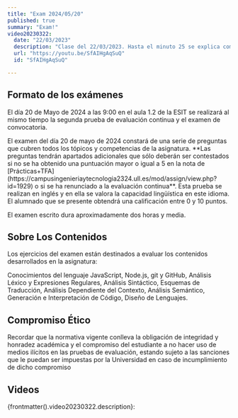 ```yaml
---
title: "Exam 2024/05/20"
published: true
summary: "Exam!"
video20230322:
  date: "22/03/2023"
  description: "Clase del 22/03/2023. Hasta el minuto 25 se explica como realizar el examen parcial del curso 22/23. Le será muy útil para preparar el próximo examen. A partir del minuto 25 se explican las bases para la práctica functions"
  url: "https://youtu.be/SfAIHgAqSuQ"
  id: "SfAIHgAqSuQ"

---
```


## Formato de los exámenes 

El día 20 de Mayo de 2024 a las 9:00 en el aula 1.2 de la ESIT se realizará al mismo tiempo la segunda prueba de evaluación continua y el examen de convocatoria.

<Callout type="info">
El examen del día 20 de mayo de 2024 constará de una serie de preguntas que cubren todos los tópicos y competencias de la asignatura. **Las preguntas tendrán apartados adicionales que sólo deberán ser contestados si no se ha obtenido una puntuación mayor o igual a 5 en la nota de [Prácticas+TFA](https://campusingenieriaytecnologia2324.ull.es/mod/assign/view.php?id=1929) o si se ha renunciado a la evaluación continua**. Esta prueba se realizan en inglés y en ella se valora la capacidad lingüística en este idioma.
El alumnado que se presente obtendrá una calificación entre 0 y  10 puntos.
</Callout>

El examen escrito dura aproximadamente dos horas y media.  

## Sobre Los Contenidos

Los ejercicios del examen están destinados a evaluar los contenidos desarrollados en la asignatura: 

Conocimientos del lenguaje JavaScript, Node.js, git y GitHub, Análisis Léxico y Expresiones Regulares, Análisis Sintáctico, Esquemas de Traducción, Análisis Dependiente del Contexto, Análisis Semántico, Generación e Interpretación de Código, Diseño de Lenguajes.

## Compromiso Ético

Recordar que la normativa vigente conlleva la obligación de  integridad y honradez
académica y el compromiso del estudiante a no hacer uso de medios ilícitos en las pruebas
de evaluación, estando sujeto a las sanciones que le puedan ser impuestas por la
Universidad en caso de incumplimiento de dicho compromiso

## Videos

{frontmatter().video20230322.description}:

<Videos ids={[frontmatter().video20230322.id]}></Videos>

